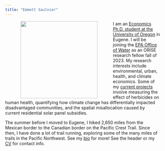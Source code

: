 ```yaml
---
title: "Emmett Saulnier"
---
```


<img align="left" src="images/uo_econ_pic.jpg" width = "250" HSPACE = "50">

I am an [Economics Ph.D. student at the University of Oregon](https://cas.uoregon.edu/directory/economics/all/emmetts) in Eugene. I will be joining the [EPA Office of Water](https://www.epa.gov/aboutepa/about-office-water) as an ORISE research fellow fall of 2023. My research interests include environmental, urban, health, and climate economics. Some of my [current projects](research.html) involve measuring the effect of herbicides on human health, quantifying how climate change has differentially impacted disadvantaged communities, and the spatial misallocation caused by current residential solar panel subsidies.  

The summer before I moved to Eugene, I hiked 2,650 miles from the Mexican border to the Canadian border on the Pacific Crest Trail. Since then, I have done a lot of trail running, exploring some of the many miles of trails in the Pacific Northwest. See my [bio](about.html) for more! See the header or my [CV](cv.html) for contact info.

